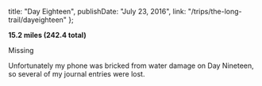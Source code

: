 
  title: "Day Eighteen",
  publishDate: "July 23, 2016",
  link: "/trips/the-long-trail/dayeighteen"
};


**15.2 miles (242.4 total)**

Missing

Unfortunately my phone was bricked from water damage on Day Nineteen, so several of my journal entries were lost.
